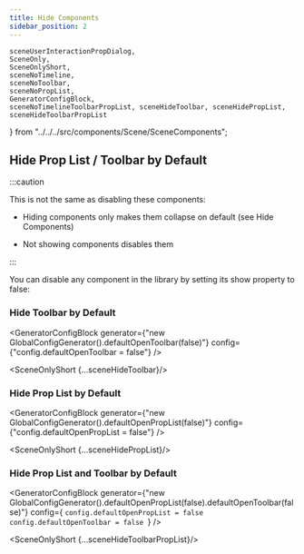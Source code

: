 ```yaml
---
title: Hide Components
sidebar_position: 2
---
```


    sceneUserInteractionPropDialog,
    SceneOnly,
    SceneOnlyShort,
    sceneNoTimeline,
    sceneNoToolbar,
    sceneNoPropList,
    GeneratorConfigBlock,
    sceneNoTimelineToolbarPropList, sceneHideToolbar, sceneHidePropList, sceneHideToolbarPropList
} from "../../../src/components/Scene/SceneComponents";



## Hide Prop List / Toolbar by Default

:::caution

This is not the same as disabling these components:

* Hiding components only makes them collapse on default (see Hide Components)

* Not showing components disables them

:::

You can disable any component in the library by setting its show property to false:

### Hide Toolbar by Default

<GeneratorConfigBlock
    generator={"new GlobalConfigGenerator().defaultOpenToolbar(false)"}
    config={"config.defaultOpenToolbar = false"} />


<SceneOnlyShort {...sceneHideToolbar}/>

### Hide Prop List by Default

<GeneratorConfigBlock
    generator={"new GlobalConfigGenerator().defaultOpenPropList(false)"}
    config={"config.defaultOpenPropList = false"} />


<SceneOnlyShort {...sceneHidePropList}/>

### Hide Prop List and Toolbar by Default

<GeneratorConfigBlock
    generator={"new GlobalConfigGenerator().defaultOpenPropList(false).defaultOpenToolbar(false)"}
    config={
`config.defaultOpenPropList = false
config.defaultOpenToolbar = false
`} />


<SceneOnlyShort {...sceneHideToolbarPropList}/>